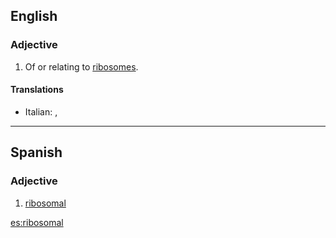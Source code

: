 ==English==
===Adjective===
{{en-adj}}
# Of or relating to [[ribosome]]s.

====Translations====
* Italian: {{t-|it|ribosomiale}}, {{t-|it|ribosomale}}

----

==Spanish==

===Adjective===
{{es-adj|pl=ribosomales}}

# [[#English|ribosomal]]

[[es:ribosomal]]
